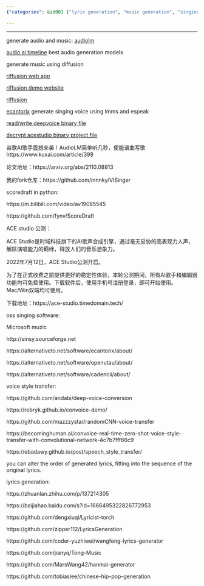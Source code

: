 ```yaml
---
{"categories": &id001 ["lyric generation", "music generation", "singing", "voice changer"], "category": "AI-Generated Singing Voices", "date": "2022-05-05 02:28:59", "description": "AI tools like AudioLM, Riffusion, Deepvoice, Acestudio, and LMMS are revolutionizing audio and music generation by creating realistic audio, music, and singing voices. ACE Studio recently entered its public test phase on July 12th, offering a high-quality AI-generated singing voice platform.", "tags": *id001, "title": "Singing Voice Generation and more"}

---
```


------

generate audio and music: [audiolm](https://github.com/lucidrains/audiolm-pytorch)

[audio ai timeline](https://github.com/archinetai/audio-ai-timeline) best audio generation models

generate music using diffusion

[riffusion web app](https://github.com/hmartiro/riffusion-app)

[riffusion demo website](http://riffusion.com/)

[riffusion](https://github.com/hmartiro/riffusion-inference)

[ecantorix](https://github.com/divVerent/ecantorix) generate singing voice using lmms and espeak

[read/write deepvoice binary file](https://github.com/oxygen-dioxide/dvfile)

[decrypt acestudio binary project file](https://github.com/SoulMelody/acep_decrypt)

谷歌AI歌手震撼来袭！AudioLM简单听几秒，便能谱曲写歌 https://www.kuxai.com/article/398

论文地址：https://arxiv.org/abs/2110.08813

我的fork仓库：https://github.com/innnky/VISinger

scoredraft in python:

https://m.bilibili.com/video/av19085545

https://github.com/fynv/ScoreDraft

ACE studio 公测：

ACE Studio是时域科技旗下的AI歌声合成引擎，通过毫无妥协的高表现力人声，解除演唱能力的羁绊，释放人们的音乐想象力。

2022年7月12日，ACE Studio公测开启。

为了在正式收费之前提供更好的稳定性体验，本轮公测期间，所有AI歌手和编辑器功能均可免费使用。下载软件后，使用手机号注册登录，即可开始使用。Mac/Win双端均可使用。

下载地址：https://ace-studio.timedomain.tech/

oss singing software:

Microsoft muzic

http://sinsy.sourceforge.net

https://alternativeto.net/software/ecantorix/about/

https://alternativeto.net/software/openutau/about/

https://alternativeto.net/software/cadencii/about/

voice style transfer:

https://github.com/andabi/deep-voice-conversion

https://rebryk.github.io/convoice-demo/

https://github.com/mazzzystar/randomCNN-voice-transfer

https://becominghuman.ai/convoice-real-time-zero-shot-voice-style-transfer-with-convolutional-network-4c7b7fff66c9

https://ebadawy.github.io/post/speech_style_transfer/

you can alter the order of generated lyrics, fitting into the sequence of the original lyrics.

lyrics generation:

https://zhuanlan.zhihu.com/p/137214305

https://baijiahao.baidu.com/s?id=1666495322826772953

https://github.com/dengxiuqi/Lyricist-torch

https://github.com/zipper112/LyricsGeneration

https://github.com/coder-yuzhiwei/wangfeng-lyrics-generator

https://github.com/jianyq/Tong-Music

https://github.com/MarsWang42/hanmai-generator

https://github.com/tobiaslee/chinese-hip-pop-generation

